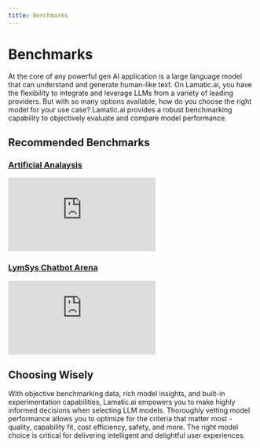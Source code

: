 ```yaml
---
title: Benchmarks
---
```


# Benchmarks

At the core of any powerful gen AI application is a large language model that can understand and generate human-like text. On Lamatic.ai, you have the flexibility to integrate and leverage LLMs from a variety of leading providers.
But with so many options available, how do you choose the right model for your use case? Lamatic.ai provides a robust benchmarking capability to objectively evaluate and compare model performance.

## Recommended Benchmarks

### [Artificial Analaysis](https://artificialanalysis.ai/#summary)
<div className="relative w-full h-[1000px] overflow-hidden">
    <iframe
        className="absolute top-0 left-0 w-full h-full overflow-x-hidden"
        src="https://artificialanalysis.ai/embed/llm-performance-leaderboard"
        frameBorder="0"
        allowFullScreen
    ></iframe>
</div>

### [LymSys Chatbot Arena](https://lmarena.ai/?leaderboard)
<div className="relative w-full h-[1000px] overflow-hidden">
    <iframe
        className="absolute top-0 left-0 w-full h-full overflow-x-hidden"
        src="https://lmarena-ai-chatbot-arena-leaderboard.hf.space/?__theme=light"
        frameBorder="0"
        allowFullScreen
    ></iframe>
</div>

## Choosing Wisely
With objective benchmarking data, rich model insights, and built-in experimentation capabilities, Lamatic.ai empowers you to make highly informed decisions when selecting LLM models.
Thoroughly vetting model performance allows you to optimize for the criteria that matter most - quality, capability fit, cost efficiency, safety, and more. The right model choice is critical for delivering intelligent and delightful user experiences.